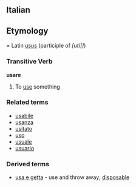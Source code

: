==Italian==
==Etymology===
Latin ''[[usus]]'' (participle of ''[uti]]'')
===Transitive Verb===
'''usare'''

#To [[use]] something

===Related terms===
*[[usabile]]
*[[usanza]]
*[[usitato]]
*[[uso]]
*[[usuale]]
*[[usuario]]
<!--*[[usura]]?-->

===Derived terms===
*[[usa e getta]] - use and throw away; [[disposable]]
{{it-conj-are|us|avere}}